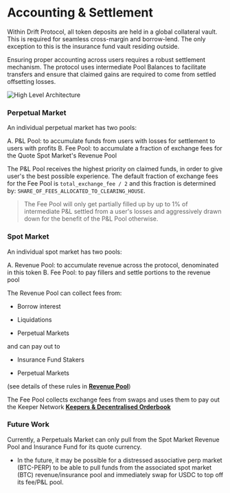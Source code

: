 # Accounting & Settlement

Within Drift Protocol, all token deposits are held in a global collateral vault. This is required for seamless cross-margin and borrow-lend. The only exception to this is the insurance fund vault residing outside.

Ensuring proper accounting across users requires a robust settlement mechanism. The protocol uses intermediate Pool Balances to facilitate transfers and ensure that claimed gains are required to come from settled offsetting losses.

![**High Level Architecture**](public/assets/7o9CDj7ho4pmKHiTI8_aD_img9824.png)

### Perpetual Market

An individual perpetual market has two pools:

 A. P&L Pool: to accumulate funds from users with losses for settlement to users with profits
 B. Fee Pool: to accumulate a fraction of exchange fees for the Quote Spot Market's Revenue Pool

The P&L Pool receives the highest priority on claimed funds, in order to give user's the best possible experience. The default fraction of exchange fees for the Fee Pool is `total_exchange_fee / 2` and this fraction is determined by: `SHARE_OF_FEES_ALLOCATED_TO_CLEARING_HOUSE`.


> The Fee Pool will only get partially filled up by up to 1% of intermediate P&L settled from a user's losses and aggressively drawn down for the benefit of the P&L Pool otherwise.


### Spot Market

An individual spot market has two pools:

 A. Revenue Pool: to accumulate revenue across the protocol, denominated in this token
 B. Fee Pool: to pay fillers and settle portions to the revenue pool

The Revenue Pool can collect fees from:

-   Borrow interest

-   Liquidations

-   Perpetual Markets

and can pay out to

-   Insurance Fund Stakers

-   Perpetual Markets

(see details of these rules in [**Revenue Pool**](/about-v2/revenue-pool))

The Fee Pool collects exchange fees from swaps and uses them to pay out the Keeper Network [**Keepers & Decentralised Orderbook**](/about-v2/keepers-decentralized-orderbook-faq)

### Future Work

Currently, a Perpetuals Market can only pull from the Spot Market Revenue Pool and Insurance Fund for its quote currency.

-   In the future, it may be possible for a distressed associative perp market (BTC-PERP) to be able to pull funds from the associated spot market (BTC) revenue/insurance pool and immediately swap for USDC to top off its fee/P&L pool.
